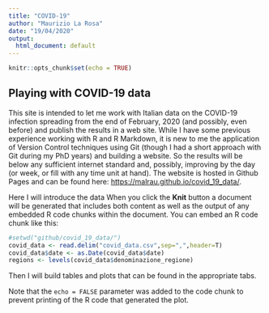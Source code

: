 ```yaml
---
title: "COVID-19"
author: "Maurizio La Rosa"
date: "19/04/2020"
output:
  html_document: default
---
```


```r
knitr::opts_chunk$set(echo = TRUE)
```

## Playing with COVID-19 data

This site is intended to let me work with Italian data on the COVID-19 infection spreading from the end of February, 2020 (and possibly, even before) and publish the results in a web site. 
While I have some previous experience working with R and R Markdown, it is new to me the application of Version Control techniques using Git (though I had a short approach with Git during my PhD years) and building a website.
So the results will be below any sufficient internet standard and, possibly, improving by the day (or week, or fill with any time unit at hand). 
The website is hosted in Github Pages and can be found here: <https://malrau.github.io/covid_19_data/>.

Here I will introduce the data When you click the **Knit** button a document will be generated that includes both content as well as the output of any embedded R code chunks within the document. You can embed an R code chunk like this:

```r
#setwd("github/covid_19_data/")
covid_data <- read.delim("covid_data.csv",sep=",",header=T)
covid_data$date <- as.Date(covid_data$date)
regions <- levels(covid_data$denominazione_regione)

```

Then I will build tables and plots that can be found in the appropriate tabs.

Note that the `echo = FALSE` parameter was added to the code chunk to prevent printing of the R code that generated the plot.
